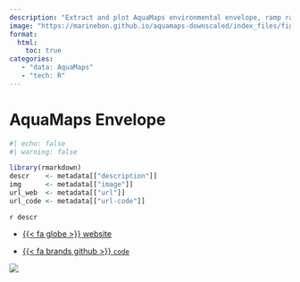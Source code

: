 ```yaml
---
description: "Extract and plot AquaMaps environmental envelope, ramp rasters, using R."
image: "https://marinebon.github.io/aquamaps-downscaled/index_files/figure-html/fig-blue_whale_env_yes-1.png"
format: 
  html: 
    toc: true
categories: 
   - "data: AquaMaps"
   - "tech: R"
---
```


# AquaMaps Envelope {.unnumbered}

```r
#| echo: false
#| warning: false

library(rmarkdown)
descr    <- metadata[["description"]]
img      <- metadata[["image"]]
url_web  <- metadata[["url"]]
url_code <- metadata[["url-code"]]
```

`r descr`

- [{{< fa globe >}} website](`r url_web`)

- [{{< fa brands github >}} `code`](`r url_code`)

![](`r img`)

